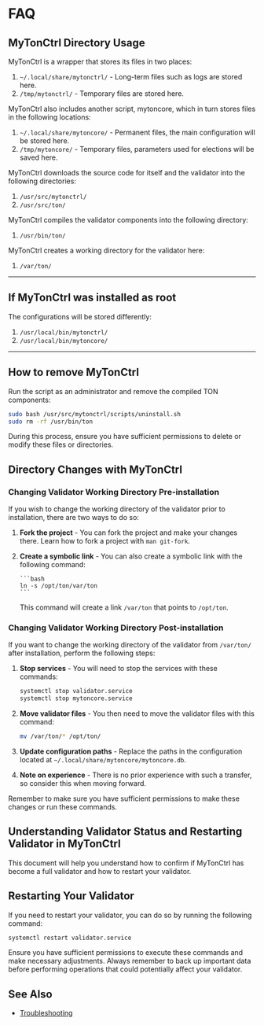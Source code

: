 # FAQ

## MyTonCtrl Directory Usage

MyTonCtrl is a wrapper that stores its files in two places:

1. `~/.local/share/mytonctrl/` - Long-term files such as logs are stored here.
2. `/tmp/mytonctrl/` - Temporary files are stored here.

MyTonCtrl also includes another script, mytoncore, which in turn stores files in the following locations:

1. `~/.local/share/mytoncore/` - Permanent files, the main configuration will be stored here.
2. `/tmp/mytoncore/` - Temporary files, parameters used for elections will be saved here.

MyTonCtrl downloads the source code for itself and the validator into the following directories:

1. `/usr/src/mytonctrl/`
2. `/usr/src/ton/`

MyTonCtrl compiles the validator components into the following directory:

1. `/usr/bin/ton/`

MyTonCtrl creates a working directory for the validator here:

1. `/var/ton/`

---

## If MyTonCtrl was installed as root

The configurations will be stored differently:

1. `/usr/local/bin/mytonctrl/`
2. `/usr/local/bin/mytoncore/`

---

## How to remove MyTonCtrl

Run the script as an administrator and remove the compiled TON components:

```bash
sudo bash /usr/src/mytonctrl/scripts/uninstall.sh
sudo rm -rf /usr/bin/ton
```

During this process, ensure you have sufficient permissions to delete or modify these files or directories.

## Directory Changes with MyTonCtrl

### Changing Validator Working Directory Pre-installation

If you wish to change the working directory of the validator prior to installation, there are two ways to do so:

1. **Fork the project** - You can fork the project and make your changes there. Learn how to fork a project with `man git-fork`.
2. **Create a symbolic link** - You can also create a symbolic link with the following command:

   ````
   ```bash
   ln -s /opt/ton/var/ton
   ```
   ````

   This command will create a link `/var/ton` that points to `/opt/ton`.

### Changing Validator Working Directory Post-installation

If you want to change the working directory of the validator from `/var/ton/` after installation, perform the following steps:

1. **Stop services** - You will need to stop the services with these commands:

   ```bash
   systemctl stop validator.service
   systemctl stop mytoncore.service
   ```

2. **Move validator files** - You then need to move the validator files with this command:

   ```bash
   mv /var/ton/* /opt/ton/
   ```

3. **Update configuration paths** - Replace the paths in the configuration located at `~/.local/share/mytoncore/mytoncore.db`.

4. **Note on experience** - There is no prior experience with such a transfer, so consider this when moving forward.

Remember to make sure you have sufficient permissions to make these changes or run these commands.

## Understanding Validator Status and Restarting Validator in MyTonCtrl

This document will help you understand how to confirm if MyTonCtrl has become a full validator and how to restart your validator.

## Restarting Your Validator

If you need to restart your validator, you can do so by running the following command:

```bash
systemctl restart validator.service
```

Ensure you have sufficient permissions to execute these commands and make necessary adjustments. Always remember to back up important data before performing operations that could potentially affect your validator.

## See Also

- [Troubleshooting](/v3/guidelines/nodes/nodes-troubleshooting)
